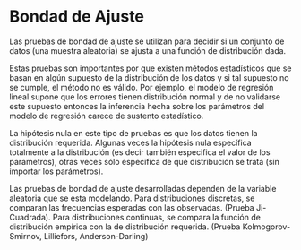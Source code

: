 # Bondad de Ajuste {-}

Las pruebas de bondad de ajuste se utilizan para decidir si un conjunto de datos (una muestra aleatoria) se ajusta a una función de distribución dada. 

Estas pruebas son importantes por que existen métodos estadísticos que se basan en algún supuesto de la distribución de los datos y si tal supuesto no se cumple, el método no es válido. Por ejemplo, el modelo de regresión lineal supone que los errores tienen distribución normal y de no validarse este supuesto entonces la inferencia hecha sobre los parámetros del modelo de regresión carece de sustento estadístico.

La hipótesis nula en este tipo de pruebas es que los datos tienen la distribución requerida. Algunas veces la hipótesis nula específica totalmente a la distribución (es decir también especifica el valor de los parametros), otras veces sólo especifica de que distribución se trata (sin importar los parámetros).

Las pruebas de bondad de ajuste desarrolladas dependen de la variable aleatoria que se esta modelando. Para distribuciones discretas, se comparan las frecuencias esperadas con las observadas. (Prueba Ji-
Cuadrada). Para distribuciones continuas, se compara la función de distribución empírica con la de distribución requerida. (Prueba Kolmogorov-Smirnov, Lilliefors, Anderson-Darling)